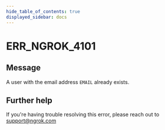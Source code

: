 ```yaml
---
hide_table_of_contents: true
displayed_sidebar: docs
---
```



# ERR_NGROK_4101

## Message

A user with the email address `EMAIL` already exists.

<ErrorDetails error="err_ngrok_4101" />

## Further help

If you're having trouble resolving this error, please reach out to [support@ngrok.com](mailto:support@ngrok.com?subject=Help%20with%20ERR_NGROK_4101)
